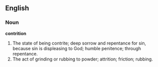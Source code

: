 ==English==

===Noun===

'''contrition'''

#The state of being contrite; deep sorrow and repentance for sin, because sin is displeasing to God; humble penitence; through repentance.
#The act of grinding or rubbing to powder; attrition; friction; rubbing.